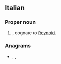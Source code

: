 ==Italian==

===Proper noun===
{{it-proper noun|m}}

# {{given name|male|lang=it}}, cognate to [[Reynold]].

===Anagrams===
* {{l|it|donarli}}, {{l|it|ladroni}}, {{l|it|lardino}}